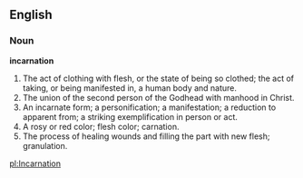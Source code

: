 ==English==

===Noun===

'''incarnation'''

#The act of clothing with flesh, or the state of being so clothed; the act of taking, or being manifested in, a human body and nature.
#The union of the second person of the Godhead with manhood in Christ.
#An incarnate form; a personification; a manifestation; a reduction to apparent from; a striking exemplification in person or act.
#A rosy or red color; flesh color; carnation.
#The process of healing wounds and filling the part with new flesh; granulation.

[[pl:Incarnation]]